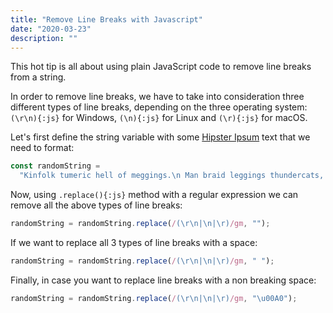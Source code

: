 ```yaml
---
title: "Remove Line Breaks with Javascript"
date: "2020-03-23"
description: ""
---
```


This hot tip is all about using plain JavaScript code to remove line breaks from a string.

In order to remove line breaks, we have to take into consideration three different types of line breaks, depending on the three operating system: `(\r\n){:js}` for Windows, `(\n){:js}` for Linux and `(\r){:js}` for macOS.

Let's first define the string variable with some [Hipster Ipsum](https://hipsum.co) text that we need to format:

```js title="Console"
const randomString =
  "Kinfolk tumeric hell of meggings.\n Man braid leggings thundercats, glossier palo santo farm-to-table letterpress kale chips gastropub chartreuse selfies stumptown 8-bit small batch.\r Paleo letterpress la croix DIY poke. Echo park next level hoodie hella. Semiotics taxidermy hexagon banjo chillwave subway tile portland crucifix kogi squid pabst mixtape single-origin coffee.\r\n Cliche kinfolk air plant, echo park mixtape franzen 8-bit affogato messenger bag vape jean shorts yuccie beard. Food truck copper mug coloring book portland aesthetic.";
```

Now, using `.replace(){:js}` method with a regular expression we can remove all the above types of line breaks:

```js title="Console"
randomString = randomString.replace(/(\r\n|\n|\r)/gm, "");
```

If we want to replace all 3 types of line breaks with a space:

```js title="Console"
randomString = randomString.replace(/(\r\n|\n|\r)/gm, " ");
```

Finally, in case you want to replace line breaks with a non breaking space:

```js title="Console"
randomString = randomString.replace(/(\r\n|\n|\r)/gm, "\u00A0");
```

